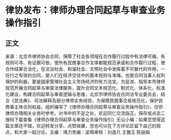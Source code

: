 # 律协发布：律师办理合同起草与审查业务操作指引
## 正文
来源：北京市律师协会合同，保障了社会各领域在合作履行过程中有法律可循、有规则可寻、有证据可依，使所有民商事合作主体都能规范承诺和合作履行过程，使合作结果合法化，在法治社会、和谐社会、文明社会中发挥着不可替代的作用。一份行之有效的合同，是人们在经济交往中的基本规则与准绳，也是合同当事人权利保护的利器，更是国家管理社会主义市场经济的有力法宝。为促进、指导本市律师规范开展合同起草与审查法律服务，提升合同文本规范化、制式化、体系化、标准化建设，构建合同起草与审查逻辑与思维，北京市律师协会合同法专业委员会，结合《民法典》、司法解释及部分律师实务经验，为保障民商事交易规范化，保护民商事主体合同权益，组织编写了《律师办理合同起草与审查业务操作指引》，仅供律师办理相关业务时参考。对书中的不足之处，欢迎同仁交流指正。保存或点击二维码下载查看《律师办理合同起草与审查业务操作指引》无讼小编：如果您觉得这篇文章还不错，欢迎转发分享、点赞收藏，您也可以在下方评论区留下自己的观点，和大家一起讨论。主编：靖力责编：梁萌审核：刘逸凡 王雅玉 陈丽娟